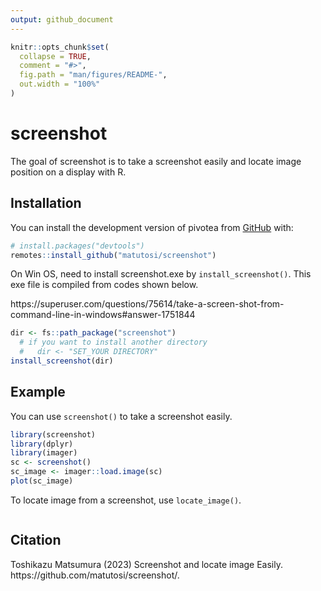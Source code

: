 ```yaml
---
output: github_document
---
```


<!-- README.md is generated from README.Rmd. Please edit that file -->

```r
knitr::opts_chunk$set(
  collapse = TRUE,
  comment = "#>",
  fig.path = "man/figures/README-",
  out.width = "100%"
)
```

# screenshot

<!-- badges: start -->
<!-- badges: end -->

The goal of screenshot is to take a screenshot easily and locate image position on a display with R.


## Installation

You can install the development version of pivotea from [GitHub](https://github.com/) with:

```r
# install.packages("devtools")
remotes::install_github("matutosi/screenshot")
```

On Win OS, need to install screenshot.exe by `install_screenshot()`.
This exe file is compiled from codes shown below.

https://superuser.com/questions/75614/take-a-screen-shot-from-command-line-in-windows#answer-1751844

```r
dir <- fs::path_package("screenshot")
  # if you want to install another directory
  #   dir <- "SET_YOUR DIRECTORY"
install_screenshot(dir)
```

<!-- 
You can also install from CRAN:

```r
install.packages("screenshot")
```
-->

## Example

You can use `screenshot()` to take a screenshot easily.

```r
library(screenshot)
library(dplyr)
library(imager)
sc <- screenshot()
sc_image <- imager::load.image(sc)
plot(sc_image)
```


To locate image from a screenshot, use `locate_image()`.

```r

```


## Citation

Toshikazu Matsumura (2023) Screenshot and locate image Easily. https://github.com/matutosi/screenshot/.
